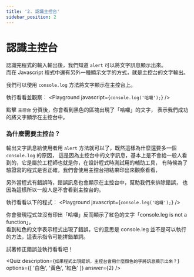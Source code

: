 ```yaml
---
title: '2. 認識主控台'
sidebar_position: 2
---
```


# 認識主控台
認識完程式的輸入輸出後，我們知道 `alert` 可以將文字訊息顯示出來。<br/>
而在 Javascript 程式中還有另外一種顯示文字的方式，就是主控台的文字輸出。

我們可以使用 `console.log` 方法將文字顯示在主控台上。

執行看看並觀察：
<Playground javascript={`console.log('哈囉');`} />

點擊 `主控台` 分頁後，你會看到黑色的區塊出現了「哈囉」的文字，
表示我們成功的將文字顯示在主控台中。


### 為什麼需要主控台？
輸出文字訊息給使用者用 `alert` 方法就可以了，既然這樣為什麼還要多一個 `console.log` 的原因，
這是因為主控台中的文字訊息，基本上是不會給一般人看到的，它是屬於工程師也就是你，在設計程式時測試用的輔助工具，
有時候為了驗證寫的程式是否正確，我們會使用主控台把結果印出來觀察看看，

另外當程式有錯誤時，錯誤訊息也會顯示在主控台中，幫助我們來排除錯誤，
也因為這樣所以一般人是不會看到主控台的。

執行看看以下的程式：
<Playground javascript={`console.leg('哈囉');`} />

你會發現程式並沒有印出「哈囉」反而顯示了紅色的文字「console.leg is not a function」，<br/>
看到紅色的文字表示程式出現了錯誤，它的意思是 console.leg 並不是可以執行的方法，這表示指令可能拼錯單詞。

試著修正錯誤並執行看看吧！

<Quiz
  description={`如果程式出現錯誤，主控台會用什麼顏色的字將訊息顯示出來？`}
  options={[ '白色', '黃色', '紅色' ]}
  answer={2}
/>